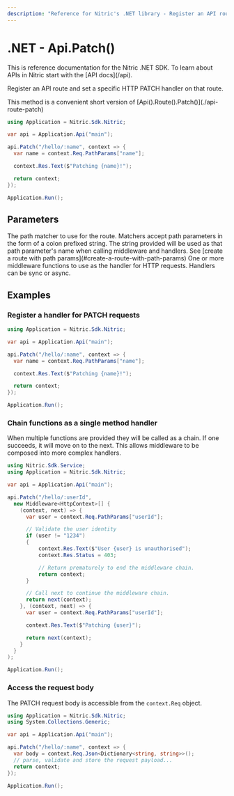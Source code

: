 ```yaml
---
description: "Reference for Nitric's .NET library - Register an API route and set a specific HTTP PATCH handler on that route."
---
```


# .NET - Api.Patch()

<Note>
  This is reference documentation for the Nitric .NET SDK. To learn about APIs
  in Nitric start with the [API docs](/api).
</Note>

Register an API route and set a specific HTTP PATCH handler on that route.

<Note>
  This method is a convenient short version of
  [Api().Route().Patch()](./api-route-patch)
</Note>

```csharp
using Application = Nitric.Sdk.Nitric;

var api = Application.Api("main");

api.Patch("/hello/:name", context => {
  var name = context.Req.PathParams["name"];

  context.Res.Text($"Patching {name}!");

  return context;
});

Application.Run();
```

## Parameters

<Properties>
  <Property name="match" type="string" required>
    The path matcher to use for the route. Matchers accept path parameters in
    the form of a colon prefixed string. The string provided will be used as
    that path parameter's name when calling middleware and handlers. See [create
    a route with path params](#create-a-route-with-path-params)
  </Property>
  <Property
    name="...middleware"
    type="Middleware&lt;HttpContext&gt; or Func&lt;HttpContext, HttpContext&gt;"
    required
  >
    One or more middleware functions to use as the handler for HTTP requests.
    Handlers can be sync or async.
  </Property>
</Properties>

## Examples

### Register a handler for PATCH requests

```csharp
using Application = Nitric.Sdk.Nitric;

var api = Application.Api("main");

api.Patch("/hello/:name", context => {
  var name = context.Req.PathParams["name"];

  context.Res.Text($"Patching {name}!");

  return context;
});

Application.Run();
```

### Chain functions as a single method handler

When multiple functions are provided they will be called as a chain. If one succeeds, it will move on to the next. This allows middleware to be composed into more complex handlers.

```csharp
using Nitric.Sdk.Service;
using Application = Nitric.Sdk.Nitric;

var api = Application.Api("main");

api.Patch("/hello/:userId",
  new Middleware<HttpContext>[] {
    (context, next) => {
      var user = context.Req.PathParams["userId"];

      // Validate the user identity
      if (user != "1234")
      {
          context.Res.Text($"User {user} is unauthorised");
          context.Res.Status = 403;

          // Return prematurely to end the middleware chain.
          return context;
      }

      // Call next to continue the middleware chain.
      return next(context);
    }, (context, next) => {
      var user = context.Req.PathParams["userId"];

      context.Res.Text($"Patching {user}");

      return next(context);
    }
  }
);

Application.Run();
```

### Access the request body

The PATCH request body is accessible from the `context.Req` object.

```csharp
using Application = Nitric.Sdk.Nitric;
using System.Collections.Generic;

var api = Application.Api("main");

api.Patch("/hello/:name", context => {
  var body = context.Req.Json<Dictionary<string, string>>();
  // parse, validate and store the request payload...
  return context;
});

Application.Run();
```
